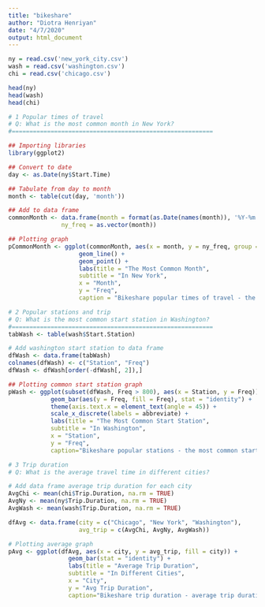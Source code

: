 ```yaml
---
title: "bikeshare"
author: "Diotra Henriyan"
date: "4/7/2020"
output: html_document
---
```


```r
ny = read.csv('new_york_city.csv')
wash = read.csv('washington.csv')
chi = read.csv('chicago.csv')

head(ny)
head(wash)
head(chi)
```

```r
# 1 Popular times of travel
# Q: What is the most common month in New York?
#=========================================================

## Importing libraries
library(ggplot2)

## Convert to date
day <- as.Date(ny$Start.Time)

## Tabulate from day to month
month <- table(cut(day, 'month'))

## Add to data frame
commonMonth <- data.frame(month = format(as.Date(names(month)), '%Y-%m'),
               ny_freq = as.vector(month))

## Plotting graph
pCommonMonth <- ggplot(commonMonth, aes(x = month, y = ny_freq, group = 1, color = ny_freq)) +
                    geom_line() +
                    geom_point() +
                    labs(title = "The Most Common Month",
                    subtitle = "In New York",
                    x = "Month",
                    y = "Freq",
                    caption = "Bikeshare popular times of travel - the most common month in New York")
```

```r
# 2 Popular stations and trip
# Q: What is the most common start station in Washington?
#=========================================================
tabWash <- table(wash$Start.Station)

# Add washington start station to data frame
dfWash <- data.frame(tabWash)
colnames(dfWash) <- c("Station", "Freq")
dfWash <- dfWash[order(-dfWash[, 2]),]

## Plotting common start station graph
pWash <- ggplot(subset(dfWash, Freq > 800), aes(x = Station, y = Freq)) +
            geom_bar(aes(y = Freq, fill = Freq), stat = "identity") +
            theme(axis.text.x = element_text(angle = 45)) +
            scale_x_discrete(labels = abbreviate) +
            labs(title = "The Most Common Start Station",
            subtitle = "In Washington",
            x = "Station",
            y = "Freq",
            caption="Bikeshare popular stations - the most common start station in Washington")
```

```r
# 3 Trip duration
# Q: What is the average travel time in different cities?

# Add data frame average trip duration for each city
AvgChi <- mean(chi$Trip.Duration, na.rm = TRUE)
AvgNy <- mean(ny$Trip.Duration, na.rm = TRUE)
AvgWash <- mean(wash$Trip.Duration, na.rm = TRUE)

dfAvg <- data.frame(city = c("Chicago", "New York", "Washington"),
                    avg_trip = c(AvgChi, AvgNy, AvgWash))

# Plotting average graph
pAvg <- ggplot(dfAvg, aes(x = city, y = avg_trip, fill = city)) +
                 geom_bar(stat = "identity") +
                 labs(title = "Average Trip Duration",
                 subtitle = "In Different Cities",
                 x = "City",
                 y = "Avg Trip Duration",
                 caption="Bikeshare trip duration - average trip duration in different cities")
```

